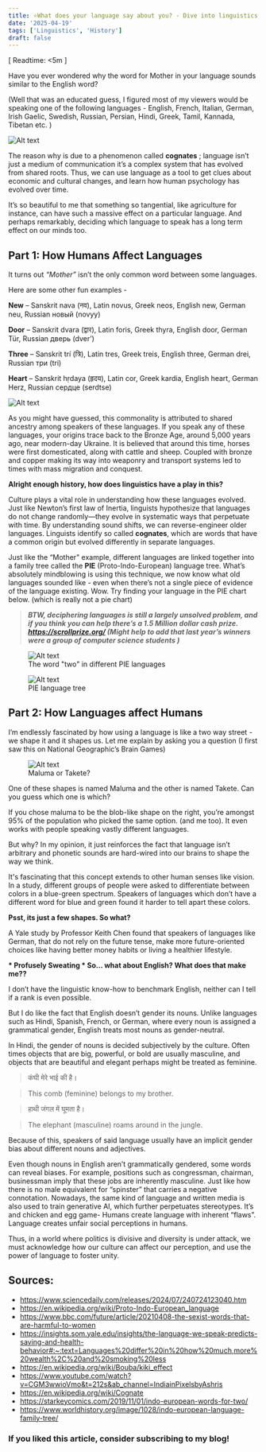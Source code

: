 ```yaml
---
title: ⭐What does your language say about you? - Dive into linguistics
date: '2025-04-19'
tags: ['Linguistics', 'History']
draft: false
---
```


[ Readtime: \<5m ]

Have you ever wondered why the word for Mother in your language sounds similar to the English word?

(Well that was an educated guess, I figured most of my viewers would be speaking one of the following languages - English, French, Italian, German, Irish Gaelic, Swedish, Russian, Persian, Hindi, Greek, Tamil, Kannada, Tibetan etc. )

<div style={{ display: 'flex', justifyContent: 'center' }}>
  <img src="/static/images/mother.png" alt="Alt text" style={{ width: '35%' }} />
</div>

The reason why is due to a phenomenon called **cognates** ; language isn’t just a medium of communication it’s a complex system that has evolved from shared roots. Thus, we can use language as a tool to get clues about economic and cultural changes, and learn how human psychology has evolved over time.

It’s so beautiful to me that something so tangential, like agriculture for instance, can have such a massive effect on a particular language. And perhaps remarkably, deciding which language to speak has a long term effect on our minds too.

## Part 1: How Humans Affect Languages

It turns out _“Mother”_ isn’t the only common word between some languages.

Here are some other fun examples -

**New** – Sanskrit nava (नव), Latin novus, Greek neos, English new, German neu, Russian новый (novyy)

**Door** – Sanskrit dvara (द्वार), Latin foris, Greek thyra, English door, German Tür, Russian дверь (dver’)

**Three** – Sanskrit trí (त्रि), Latin tres, Greek treis, English three, German drei, Russian три (tri)

**Heart** – Sanskrit hṛdaya (हृदय), Latin cor, Greek kardia, English heart, German Herz, Russian сердце (serdtse)

<div style={{ display: 'flex', justifyContent: 'center' }}>
  <img src="/static/images/pie.png" alt="Alt text" style={{ width: '85%' }} />
</div>

As you might have guessed, this commonality is attributed to shared ancestry among speakers of these languages. If you speak any of these languages, your origins trace back to the Bronze Age, around 5,000 years ago, near modern-day Ukraine. It is believed that around this time, horses were first domesticated, along with cattle and sheep. Coupled with bronze and copper making its way into weaponry and transport systems led to times with mass migration and conquest.

**Alright enough history, how does linguistics have a play in this?**

Culture plays a vital role in understanding how these languages evolved.
Just like Newton’s first law of Inertia, linguists hypothesize that languages do not change randomly—they evolve in systematic ways that perpetuate with time. By understanding sound shifts, we can reverse-engineer older languages. Linguists identify so called **cognates**, which are words that have a common origin but evolved differently in separate languages.

Just like the “Mother" example, different languages are linked together into a family tree called the **PIE** (Proto-Indo-European) language tree. What’s absolutely mindblowing is using this technique, we now know what old languages sounded like - even when there’s not a single piece of evidence of the language existing. Wow. Try finding your language in the PIE chart below. (which is really not a pie chart)

> **_BTW, deciphering languages is still a largely unsolved problem, and if you think you can help there’s a 1.5 Million dollar cash prize. https://scrollprize.org/ (Might help to add that last year’s winners were a group of computer science students )_**

<div style={{ display: 'flex', justifyContent: 'center' }}>
  <figure>
    <img src="/static/images/two.png" alt="Alt text" style={{ width: '85%' }} />
    <figcaption style={{ textAlign: 'center', width: '85%' }}>The word "two" in different PIE languages </figcaption>
  </figure>
</div>

<div style={{ display: 'flex', justifyContent: 'center' }}>
  <figure>
    <img src="/static/images/piechart.png" alt="Alt text" style={{ width: '100%' }} />
    <figcaption style={{ textAlign: 'center', width: '85%' }}>PIE language tree</figcaption>
  </figure>
</div>

## Part 2: How Languages affect Humans

I’m endlessly fascinated by how using a language is like a two way street - we shape it and it shapes us. Let me explain by asking you a question (I first saw this on National Geographic’s Brain Games)

<div style={{ display: 'flex', justifyContent: 'center' }}>
  <figure>
    <img src="/static/images/maluma.png" alt="Alt text" style={{ width: '45%' }} />
    <figcaption style={{ textAlign: 'center', width: '45%' }}>Maluma or Takete?</figcaption>
  </figure>
</div>

One of these shapes is named Maluma and the other is named Takete. Can you guess which one is which?

If you chose maluma to be the blob-like shape on the right, you’re amongst 95% of the population who picked the same option. (and me too). It even works with people speaking vastly different languages.

But why? In my opinion, it just reinforces the fact that language isn’t arbitrary and phonetic sounds are hard-wired into our brains to shape the way we think.

It's fascinating that this concept extends to other human senses like vision.
In a study, different groups of people were asked to differentiate between colors in a blue-green spectrum. Speakers of languages which don’t have a different word for blue and green found it harder to tell apart these colors.

**Psst, its just a few shapes. So what?**

A Yale study by Professor Keith Chen found that speakers of languages like German, that do not rely on the future tense, make more future-oriented choices like having better money habits or living a healthier lifestyle.

**\* Profusely Sweating \* So… what about English? What does that make me??**

I don’t have the linguistic know-how to benchmark English, neither can I tell if a rank is even possible.

But I do like the fact that English doesn’t gender its nouns. Unlike languages such as Hindi, Spanish, French, or German, where every noun is assigned a grammatical gender, English treats most nouns as gender-neutral.

In Hindi, the gender of nouns is decided subjectively by the culture. Often times objects that are big, powerful, or bold are usually masculine, and objects that are beautiful and elegant perhaps might be treated as feminine.

> कंघी मेरे भाई की है।

> This comb (feminine) belongs to my brother.

> हाथी जंगल में घूमता है।

> The elephant (masculine) roams around in the jungle.

Because of this, speakers of said language usually have an implicit gender bias about different nouns and adjectives.

Even though nouns in English aren’t grammatically gendered, some words can reveal biases. For example, positions such as congressman, chairman, businessman imply that these jobs are inherently masculine. Just like how there is no male equivalent for “spinster” that carries a negative connotation. Nowadays, the same kind of language and written media is also used to train generative AI, which further perpetuates stereotypes. It’s and chicken and egg game- Humans create language with inherent “flaws”. Language creates unfair social perceptions in humans.

Thus, in a world where politics is divisive and diversity is under attack, we must acknowledge how our culture can affect our perception, and use the power of language to foster unity.

## Sources:

- https://www.sciencedaily.com/releases/2024/07/240724123040.htm
- https://en.wikipedia.org/wiki/Proto-Indo-European_language
- https://www.bbc.com/future/article/20210408-the-sexist-words-that-are-harmful-to-women
- https://insights.som.yale.edu/insights/the-language-we-speak-predicts-saving-and-health-behavior#:~:text=Languages%20differ%20in%20how%20much,more%20wealth%2C%20and%20smoking%20less
- https://en.wikipedia.org/wiki/Bouba/kiki_effect
- https://www.youtube.com/watch?v=CGM3wwioVmo&t=212s&ab_channel=IndiainPixelsbyAshris
- https://en.wikipedia.org/wiki/Cognate
- https://starkeycomics.com/2019/11/01/indo-european-words-for-two/
- https://www.worldhistory.org/image/1028/indo-european-language-family-tree/

### If you liked this article, consider subscribing to my blog!

<BlogNewsletterForm title="Get an email when the next blog is published! No spam." />
